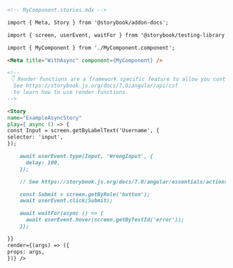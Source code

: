```md
<!-- MyComponent.stories.mdx -->

import { Meta, Story } from '@storybook/addon-docs';

import { screen, userEvent, waitFor } from '@storybook/testing-library';

import { MyComponent } from './MyComponent.component';

<Meta title="WithAsync" component={MyComponent} />

<!--
 👇 Render functions are a framework specific feature to allow you control on how the component renders.
  See https://storybook.js.org/docs/7.0/angular/api/csf
  to learn how to use render functions.
-->

<Story
name="ExampleAsyncStory"
play={ async () => {
const Input = screen.getByLabelText('Username', {
selector: 'input',
});

    await userEvent.type(Input, 'WrongInput', {
      delay: 100,
    });

    // See https://storybook.js.org/docs/7.0/angular/essentials/actions#automatically-matching-args to learn how to setup logging in the Actions panel

    const Submit = screen.getByRole('button');
    await userEvent.click(Submit);

    await waitFor(async () => {
      await userEvent.hover(screen.getByTestId('error'));
    });

}}
render={(args) => ({
props: args,
})} />
```
